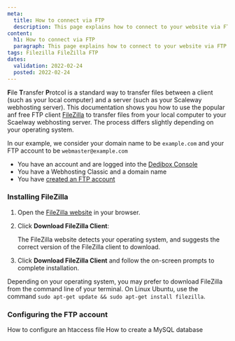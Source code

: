 ```yaml
---
meta:
  title: How to connect via FTP
  description: This page explains how to connect to your website via FTP
content:
  h1: How to connect via FTP
  paragraph: This page explains how to connect to your website via FTP using FileZilla
tags: Filezilla FileZilla FTP
dates:
  validation: 2022-02-24
  posted: 2022-02-24
---
```


**F**ile **T**ransfer **P**rotcol is a standard way to transfer files between a client (such as your local computer) and a server (such as your Scaleway webhosting server). This documentation shows you how to use the popular anf free FTP client [FileZilla](https://filezilla-project.org/) to transfer files from your local computer to your Scaelway webhosting server. The process differs slightly depending on your operating system.

In our example, we consider your domain name to be `example.com` and your FTP account to be `webmaster@example.com`

<Message type="requirement">

- You have an account and are logged into the [Dedibox Console](https://console.online.net/)
- You have a Webhosting Classic and a domain name
- You have [created an FTP account](/webhosting/classic/how-to/create-ftp-account/)

</Message>

### Installing FileZilla

1. Open the [FileZilla website](https://filezilla-project.org/) in your browser.

2. Click **Download FileZilla Client**:

    <Lightbox src="scaleway-download-filezilla.png" alt="" />

    The FileZilla website detects your operating system, and suggests the correct version of the FileZilla client to download.

3. Click **Download FileZilla Client** and follow the on-screen prompts to complete installation.

<Message type="tip">

Depending on your operating system, you may prefer to download FileZilla from the command line of your terminal. On Linux Ubuntu, use the command `sudo apt-get update && sudo apt-get install filezilla`.

</Message>

### Configuring the FTP account



<Navigation title="See Also">
  <PreviousButton to="/webhosting/classic/how-to/configure-htaccess-file/">How to configure an htaccess file</PreviousButton>
  <NextButton to="/webhosting/classic/how-to/create-mysql-database/">How to create a MySQL database</NextButton>
</Navigation> 




